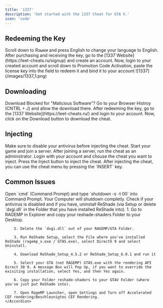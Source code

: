 ```yaml
---
title: '1337'
description: 'Get started with the 1337 Cheat for GTA V.'
icon: 'code'
---
```


## Redeeming the Key

<Note>
    Scroll down to Языки and press English to change your language to English.
</Note>

<Steps>
    <Step title="First Step">
        After purchasing and receiving the key, go to the [1337 Website](https://leet-cheats.ru/signup) and create an account.
    </Step>
    <Step title="Second Step">
        Now, login to your created account and scroll down to Promotion Code Activation, paste the license key into the field to redeem it and bind it to your account
    </Step>
</Steps>

<Frame>
    ![1337](/images/1337_1.png)
</Frame>

## Downloading

<Note>
    Download Blocked for "Malicious Software"? Go to your Browser Histroy (CNTRL + J) and allow the download there.
</Note>

<Steps>
    <Step title="First Step">
        After redeeming the key, go to the [1337 Website](https://leet-cheats.ru/) and login to your account.
    </Step>
    <Step title="Second Step">
        Now, click on the Download button to download the cheat.
    </Step>
</Steps>

## Injecting 

<Note>
    Make sure to disable your antivirus before injecting the cheat.
</Note>

<Steps>
    <Step title="First Step">
        Start your game and join a server.
    </Step>
    <Step title="Second Step">
        After joining a server, run the cheat as an administrator.
    </Step>
    <Step title="Third Step">
        Login with your account and chouse the cheat you want to inject. 
    </Step>
    <Step title="Fourth Step">
        Press the Inject button to inject the cheat.
    </Step>
</Steps>
<Tip>
    After injecting the cheat, you can use the cheat menu by pressing the `INSERT` key. 
</Tip>

## Common Issues

<AccordionGroup>
    <Accordion title="Restart Your Computer Message">
        Open `cmd` (Command Prompt) and type `shutdown -s -t 00` into Command Prompt. Your Computer will shutdown completly.
    </Accordion>
    <Accordion title="Game Crash or nothing injected">
    Check if your antivirus is disabled and if you have, uninstall ReShade (via Setup or delete `dxgi.dll` in the Folder that you have installed ReShade into).
    </Accordion>
    <Accordion title="Still want to use ReShade?">
        1. Go to RAGEMP in Explorer and copy your reshade-shaders Folder to your Desktop.

        2. Delete the `dxgi.dll` out of your RAGEMP/GTA Folder.

        3. Run ReShade Setup, select the File where you've installed ReShade (ragemp_v.exe / GTA5.exe), select DirectX 9 and select Uninstall.

        4. Download ReShade_Setup_4.5.2 or ReShade_Setup_6.0.1 and run it

        5. Select your GTA (not RAGEMP) GTA5.exe with the rendering API Direct 3D 9. A message Box will Pop Up, if you want to override the exisiting installation, select Yes, and then Yes again.

        6. Copy your Folder reshade-shaders to your GTAV Folder (where you've just put ReShade into).

        7. Open RageMP Launcher, open Settings and Turn off Accelerated CEF rendering/Beschleunigtes CEF Rendering.
    </Accordion>
</AccordionGroup>
